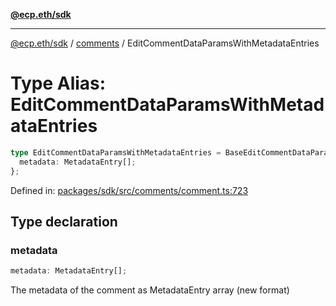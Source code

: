 [**@ecp.eth/sdk**](../../index.mdx)

***

[@ecp.eth/sdk](/sdk-reference/index.mdx) / [comments](/sdk-reference/comments/index.mdx) / EditCommentDataParamsWithMetadataEntries

# Type Alias: EditCommentDataParamsWithMetadataEntries

```ts
type EditCommentDataParamsWithMetadataEntries = BaseEditCommentDataParams & {
  metadata: MetadataEntry[];
};
```

Defined in: [packages/sdk/src/comments/comment.ts:723](https://github.com/ecp-eth/comments-monorepo/blob/main/packages/sdk/src/comments/comment.ts#L723)

## Type declaration

### metadata

```ts
metadata: MetadataEntry[];
```

The metadata of the comment as MetadataEntry array (new format)
